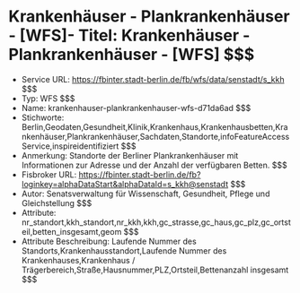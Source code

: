 # Krankenhäuser - Plankrankenhäuser - [WFS]- Titel: Krankenhäuser - Plankrankenhäuser - [WFS] $$$
- Service URL: https://fbinter.stadt-berlin.de/fb/wfs/data/senstadt/s_kkh $$$
- Typ: WFS $$$
- Name: krankenhauser-plankrankenhauser-wfs-d71da6ad $$$
- Stichworte: Berlin,Geodaten,Gesundheit,Klinik,Krankenhaus,Krankenhausbetten,Krankenhäuser,Plankrankenhäuser,Sachdaten,Standorte,infoFeatureAccessService,inspireidentifiziert $$$
- Anmerkung: Standorte der Berliner Plankrankenhäuser mit Informationen zur Adresse und der Anzahl der verfügbaren Betten. $$$
- Fisbroker URL: https://fbinter.stadt-berlin.de/fb?loginkey=alphaDataStart&alphaDataId=s_kkh@senstadt $$$
- Autor: Senatsverwaltung für Wissenschaft, Gesundheit, Pflege und Gleichstellung $$$
- Attribute: nr_standort,kkh_standort,nr_kkh,kkh,gc_strasse,gc_haus,gc_plz,gc_ortsteil,betten_insgesamt,geom $$$
- Attribute Beschreibung: Laufende Nummer des Standorts,Krankenhausstandort,Laufende Nummer des Krankenhauses,Krankenhaus / Trägerbereich,Straße,Hausnummer,PLZ,Ortsteil,Bettenanzahl insgesamt $$$
